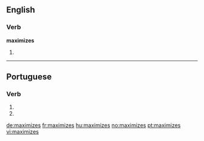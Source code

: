 ==English==

===Verb===
'''maximizes'''

# {{third-person singular of|[[maximize]]}}

----

==Portuguese==

===Verb===
{{pt-verb form}}

# {{pt-verb form of|[[maximizar]]|ar|subjunctive|present|singular|second}}
# {{pt-verb form of|[[maximizar]]|ar|imperative|negative|singular|second}}

[[de:maximizes]]
[[fr:maximizes]]
[[hu:maximizes]]
[[no:maximizes]]
[[pt:maximizes]]
[[vi:maximizes]]